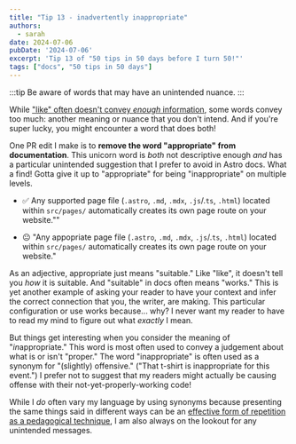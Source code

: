 ```yaml
---
title: "Tip 13 - inadvertently inappropriate"
authors:
  - sarah
date: 2024-07-06
pubDate: '2024-07-06'
excerpt: 'Tip 13 of "50 tips in 50 days before I turn 50!"'
tags: ["docs", "50 tips in 50 days"]
---
```


:::tip
Be aware of words that may have an unintended nuance.
:::

While ["like" often doesn't convey *enough* information](/blog/50-9-dislike-like), some words convey too much: another meaning or nuance that you don't intend. And if you're super lucky, you might encounter a word that does both!

One PR edit I make is to **remove the word "appropriate" from documentation**. This unicorn word is *both* not descriptive enough *and* has a particular unintended suggestion that I prefer to avoid in Astro docs. What a find! Gotta give it up to "appropriate" for being "inappropriate" on multiple levels.

- ✅ Any supported page file (`.astro`, `.md`, `.mdx`, `.js`/.`ts`, `.html`) located within `src/pages/` automatically creates its own page route on your website.""

- 😐 "Any appopriate page file (`.astro`, `.md`, `.mdx`, `.js`/.`ts`, `.html`) located within `src/pages/` automatically creates its own page route on your website."

As an adjective, appropriate just means "suitable." Like "like", it doesn't tell you *how* it is suitable. And "suitable" in docs often means "works." This is yet another example of asking your reader to have your context and infer the correct connection that you, the writer, are making. This particular configuration or use works because... why? I never want my reader to have to read my mind to figure out what *exactly* I mean.

But things get interesting when you consider the meaning of "*in*appropriate." This word is most often used to convey a judgement about what is or isn't "proper." The word "inappropriate" is often used as a synonym for "(slightly) offensive." ("That t-shirt is inappropriate for this event.") I prefer not to suggest that my readers might actually be causing offense with their not-yet-properly-working code!

While I *do* often vary my language by using synonyms because presenting the same things said in different ways can be an [effective form of repetition as a pedagogical technique](/blog/50-3-repetition-pedagogical-tool), I am also always on the lookout for any unintended messages.


<LinkCard title="See the whole list of tips!" href="/blog/50-docs-tips-in-50-days" />

